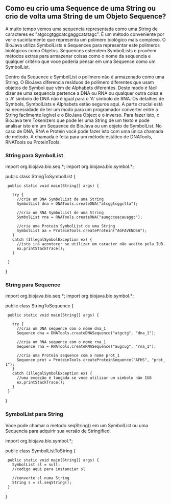 == Como eu crio uma Sequence de uma String ou crio de volta uma String de um Objeto Sequence? ==

A muito tempo vemos uma sequencia representada como uma String de caracteres ex "atgccgtggcatcgaggcatatagc". É um método conveniente por ver e sucintamente que representa um polímero biológico mais complexo. O BioJava utiliza SymbolLists e Sequences para representar este polímeros biológicos como Objetos. Sequences estendem SymbolLists e provêem métodos extras para armazenar coisas como o nome da sequencia e qualquer critério que voce poderia pensar em uma Sequence como um SymbolList.

Dentro da Sequence e SymbolList o polímero não é armazenado como uma String. O BioJava diferencia resíduos de polímero diferentes que usam objetos de Symbol que vêm de Alphabets diferentes. Deste modo é fácil dizer se uma sequencia pertence a DNA ou RNA ou qualquer outra coisa e o 'A' símbolo de DNA não é igual para o 'A' símbolo de RNA. Os detalhes de Symbols, SymbolLists e Alphabets estão seguros aqui. A parte crucial está na necessidade de ter um modo para um programador converter entre a String facilmente legível e o BioJava Object e o inverso. Para fazer isto, o BioJava tem Tokenizers que pode ler uma String de um texto e pode analisar isto em um Sequence do BioJava ou um objeto de SymbolList. No caso de DNA, RNA e Protein você pode fazer isto com uma única chamada de método. A chamada é feita para um método estático de DNATools, RNATools ou ProteinTools.

=== String para SymbolList ===

<java>
import org.biojava.bio.seq.*;
import org.biojava.bio.symbol.*;

public class StringToSymbolList {
  public static void main(String[] args) {
   
    try {
      //cria um DNA SymbolList de uma String
      SymbolList dna = DNATools.createDNA("atcggtcggctta");

      //cria um RNA SymbolList de uma String
      SymbolList rna = RNATools.createRNA("auugccuacauaggc");

      //cria uma Protein SymbolList de uma String
      SymbolList aa = ProteinTools.createProtein("AGFAVENDSA");
    }
    catch (IllegalSymbolException ex) {
      //isto irá acontecer se utilizar um caracter não aceito pela IUB.
      ex.printStackTrace();
    }
   
  }
}
</java>

=== String para Sequence === 

<java>
import org.biojava.bio.seq.*;
import org.biojava.bio.symbol.*;

public class StringToSequence {
  public static void main(String[] args) {

    try {
      //cria um DNA sequence com o nome dna_1
      Sequence dna = DNATools.createDNASequence("atgctg", "dna_1");

      //cria um RNA sequence com o nome rna_1
      Sequence rna = RNATools.createRNASequence("augcug", "rna_1");

      //cria uma Protein sequence com o nome prot_1
      Sequence prot = ProteinTools.createProteinSequence("AFHS", "prot_1");
    }
    catch (IllegalSymbolException ex) {
      //uma exceção é lançada se voce utilizar um simbolo não IUB 
      ex.printStackTrace();
    }
  }
}
</java>

=== SymbolList para String === 

Voce pode chamar o metodo seqString() em um SymbolList ou uma Sequencia para adquirir sua versão de Stringified.

<java>
import org.biojava.bio.symbol.*;

public class SymbolListToString {
  public static void main(String[] args) {
    SymbolList sl = null;
    //codigo aqui para instanciar sl
   
    //converte sl numa String
    String s = sl.seqString();
  }
}
</java>